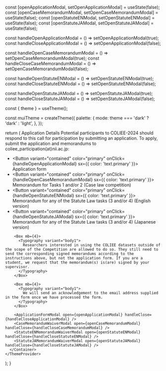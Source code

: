 
  const [openApplicationModal, setOpenApplicationModal] = useState(false);
  const [openCaseMemorandumModal, setOpenCaseMemorandumModal] = useState(false);
  const [openStatuteENModal, setOpenStatuteENModal] = useState(false);
  const [openStatuteJAModal, setOpenStatuteJAModal] = useState(false);

  const handleOpenApplicationModal = () => setOpenApplicationModal(true);
  const handleCloseApplicationModal = () => setOpenApplicationModal(false);

  const handleOpenCaseMemorandumModal = () => setOpenCaseMemorandumModal(true);
  const handleCloseCaseMemorandumModal = () => setOpenCaseMemorandumModal(false);

  const handleOpenStatuteENModal = () => setOpenStatuteENModal(true);
  const handleCloseStatuteENModal = () => setOpenStatuteENModal(false);

  const handleOpenStatuteJAModal = () => setOpenStatuteJAModal(true);
  const handleCloseStatuteJAModal = () => setOpenStatuteJAModal(false);

  const { theme } = useTheme();

  const muiTheme = createTheme({
    palette: {
      mode: theme === 'dark' ? 'dark' : 'light',
    },
  });

  return (
    <ThemeProvider theme={muiTheme}>
      <Container>
        <Typography variant="h3" component="h3" gutterBottom>
          Application Details
        </Typography>
        <Box mb={4}>
          <Typography variant="body1" gutterBottom>
            Potential participants to COLIEE-2024 should respond to this call for participation by submitting an application. To apply, submit the application and memorandums to coliee_participation(at)nii.ac.jp:
          </Typography>
          <ul>
            <li>
              <Button variant="contained" color="primary" onClick={handleOpenApplicationModal} sx={{ color: 'text.primary' }}>
                Application form
              </Button>
            </li>
            <li>
              <Button variant="contained" color="primary" onClick={handleOpenCaseMemorandumModal} sx={{ color: 'text.primary' }}>
                Memorandum for Tasks 1 and/or 2 (Case law competition)
              </Button>
            </li>
            <li>
              <Button variant="contained" color="primary" onClick={handleOpenStatuteENModal} sx={{ color: 'text.primary' }}>
                Memorandum for any of the Statute Law tasks (3 and/or 4) (English version)
              </Button>
            </li>
            <li>
              <Button variant="contained" color="primary" onClick={handleOpenStatuteJAModal} sx={{ color: 'text.primary' }}>
                Memorandum for any of the Statute Law tasks (3 and/or 4) (Japanese version)
              </Button>
            </li>
          </ul>
        </Box>

        <Box mb={4}>
          <Typography variant="body1">
            Researchers interested in using the COLIEE datasets outside of the scope of the Competition are allowed to do so. They still need to send the corresponding signed memorandums according to the instructions above, but not the application form. If you are a student, we request that the memorandum(s) is(are) signed by your supervisor.
          </Typography>
        </Box>

        <Box mb={4}>
          <Typography variant="body1">
            We will send an acknowledgement to the email address supplied in the form once we have processed the form.
          </Typography>
        </Box>

        <ApplicationFormModal open={openApplicationModal} handleClose={handleCloseApplicationModal} />
        <CaseMemorandumWaiverModal open={openCaseMemorandumModal} handleClose={handleCloseCaseMemorandumModal} />
        <StatuteENMemorandumWaiverModal open={openStatuteENModal} handleClose={handleCloseStatuteENModal} />
        <StatuteJAMemorandumWaiverModal open={openStatuteJAModal} handleClose={handleCloseStatuteJAModal} />
      </Container>
    </ThemeProvider>
  );
}
